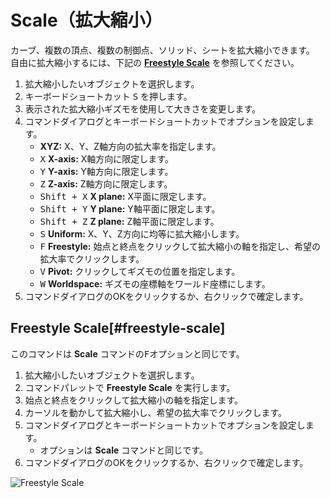 
# Scale（拡大縮小）

<Reference shortcut="S" command="Scale" button="コマンドバー左" />

カーブ、複数の頂点、複数の制御点、ソリッド、シートを拡大縮小できます。<br />
自由に拡大縮小するには、下記の [**Freestyle Scale**](#freestyle-scale) を参照してください。

1. 拡大縮小したいオブジェクトを選択します。
2. キーボードショートカット <kbd>S</kbd> を押します。
3. 表示された拡大縮小ギズモを使用して大きさを変更します。 
4. コマンドダイアログとキーボードショートカットでオプションを設定します。
   - **XYZ:** X、Y、Z軸方向の拡大率を指定します。
   - <kbd>X</kbd> **X-axis:** X軸方向に限定します。
   - <kbd>Y</kbd> **Y-axis:** Y軸方向に限定します。
   - <kbd>Z</kbd> **Z-axis:** Z軸方向に限定します。
   - <kbd>Shift + X</kbd> **X plane:** X平面に限定します。
   - <kbd>Shift + Y</kbd> **Y plane:** Y軸平面に限定します。
   - <kbd>Shift + Z</kbd> **Z plane:** Z軸平面に限定します。
   - <kbd>S</kbd> **Uniform:** X、Y、Z方向に均等に拡大縮小します。
   - <kbd>F</kbd> **Freestyle:** 始点と終点をクリックして拡大縮小の軸を指定し、希望の拡大率でクリックします。
   - <kbd>V</kbd> **Pivot:** クリックしてギズモの位置を指定します。
   - <kbd>W</kbd> **Worldspace:** ギズモの座標軸をワールド座標にします。
4. コマンドダイアログのOKをクリックするか、右クリックで確定します。

## Freestyle Scale[#freestyle-scale]

このコマンドは **Scale** コマンドの<kbd>F</kbd>オプションと同じです。

1. 拡大縮小したいオブジェクトを選択します。
2. コマンドパレットで **Freestyle Scale** を実行します。
3. 始点と終点をクリックして拡大縮小の軸を指定します。
4. カーソルを動かして拡大縮小し、希望の拡大率でクリックします。
5. コマンドダイアログとキーボードショートカットでオプションを設定します。
   - オプションは **Scale** コマンドと同じです。
6. コマンドダイアログのOKをクリックするか、右クリックで確定します。

![Freestyle Scale](/img/freestyle-scale.gif)






